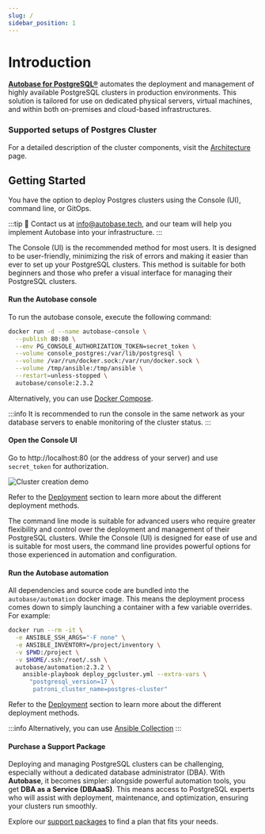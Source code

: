 ```yaml
---
slug: /
sidebar_position: 1
---
```


# Introduction

**[Autobase for PostgreSQL®](https://github.com/vitabaks/autobase)** automates the deployment and management of highly available PostgreSQL clusters in production environments. This solution is tailored for use on dedicated physical servers, virtual machines, and within both on-premises and cloud-based infrastructures.

### Supported setups of Postgres Cluster


<SchemeSwitcher />

For a detailed description of the cluster components, visit the [Architecture](./overview/architecture.md) page.

## Getting Started

You have the option to deploy Postgres clusters using the Console (UI), command line, or GitOps.

:::tip
📩 Contact us at info@autobase.tech, and our team will help you implement Autobase into your infrastructure.
:::


<Tabs>
  <TabItem value="console-ui" label="Console (UI)" default>

The Console (UI) is the recommended method for most users. It is designed to be user-friendly, minimizing the risk of errors and making it easier than ever to set up your PostgreSQL clusters. This method is suitable for both beginners and those who prefer a visual interface for managing their PostgreSQL clusters.

#### Run the Autobase console

To run the autobase console, execute the following command:

```bash
docker run -d --name autobase-console \
  --publish 80:80 \
  --env PG_CONSOLE_AUTHORIZATION_TOKEN=secret_token \
  --volume console_postgres:/var/lib/postgresql \
  --volume /var/run/docker.sock:/var/run/docker.sock \
  --volume /tmp/ansible:/tmp/ansible \
  --restart=unless-stopped \
  autobase/console:2.3.2
```

Alternatively, you can use [Docker Compose](https://github.com/vitabaks/autobase/blob/2.3.2/console/docker-compose.yml).

:::info
It is recommended to run the console in the same network as your database servers to enable monitoring of the cluster status.
:::

#### Open the Console UI

Go to http://localhost:80 (or the address of your server) and use `secret_token` for authorization.

![Cluster creation demo](/img/autobase_create_cluster_demo.gif)

Refer to the [Deployment](./docs/category/deployment) section to learn more about the different deployment methods.

  </TabItem>
  <TabItem value="command-line" label="Command line">

The command line mode is suitable for advanced users who require greater flexibility and control over the deployment and management of their PostgreSQL clusters.
While the Console (UI) is designed for ease of use and is suitable for most users, the command line provides powerful options for those experienced in automation and configuration.

#### Run the Autobase automation

All dependencies and source code are bundled into the `autobase/automation` docker image.
This means the deployment process comes down to simply launching a container with a few variable overrides. For example:

```bash
docker run --rm -it \
  -e ANSIBLE_SSH_ARGS="-F none" \
  -e ANSIBLE_INVENTORY=/project/inventory \
  -v $PWD:/project \
  -v $HOME/.ssh:/root/.ssh \
  autobase/automation:2.3.2 \
    ansible-playbook deploy_pgcluster.yml --extra-vars \
      "postgresql_version=17 \
       patroni_cluster_name=postgres-cluster"
```

Refer to the [Deployment](./docs/category/deployment) section to learn more about the different deployment methods.

:::info
Alternatively, you can use [Ansible Collection](https://github.com/vitabaks/autobase/blob/2.3.2/automation/README.md)
:::

  </TabItem>
</Tabs>

#### Purchase a Support Package

Deploying and managing PostgreSQL clusters can be challenging, especially without a dedicated database administrator (DBA).
With **Autobase**, it becomes simpler: alongside powerful automation tools, you get **DBA as a Service (DBAaaS)**.
This means access to PostgreSQL experts who will assist with deployment, maintenance, and optimization, ensuring your clusters run smoothly.

Explore our [support packages](/docs/support) to find a plan that fits your needs.
